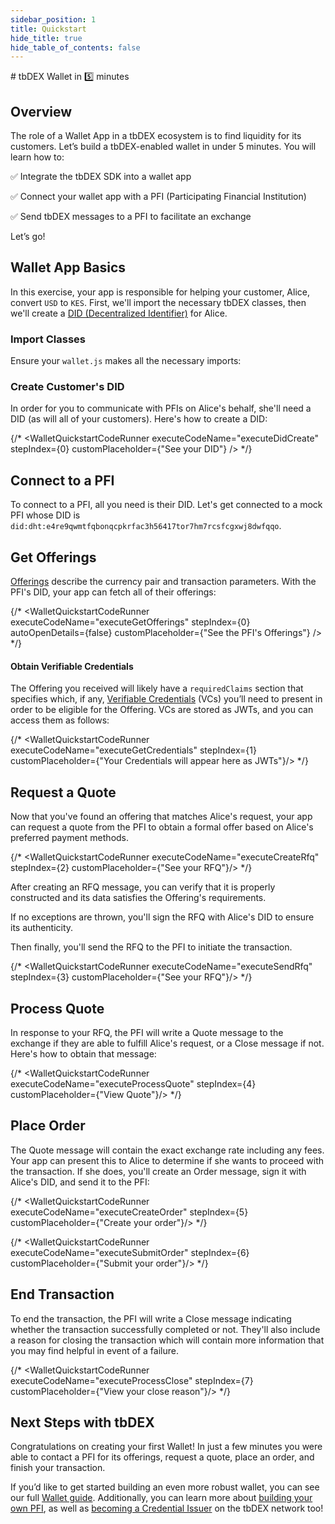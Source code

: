 ```yaml
---
sidebar_position: 1
title: Quickstart
hide_title: true
hide_table_of_contents: false
---
```



<QuickstartExecutionProvider>
# tbDEX Wallet in 5️⃣ minutes

## Overview

The role of a Wallet App in a tbDEX ecosystem is to find liquidity for its customers. Let’s build a tbDEX-enabled wallet in under 5 minutes. You will learn how to:

✅  Integrate the tbDEX SDK into a wallet app

✅  Connect your wallet app with a PFI (Participating Financial Institution)

✅  Send tbDEX messages to a PFI to facilitate an exchange



Let’s go!


## Wallet App Basics

In this exercise, your app is responsible for helping your customer, Alice, convert `USD` to `KES`. First, we'll import the necessary tbDEX classes, then we'll create a [DID (Decentralized Identifier)](/docs/web5/learn/decentralized-identifiers) for Alice.


### Import Classes

Ensure your `wallet.js` makes all the necessary imports:

<CodeSnippet snippetName="walletQuickstartImports" />

### Create Customer's DID

In order for you to communicate with PFIs on Alice's behalf, she'll need a DID (as will all of your customers). Here's how to create a DID:

<CodeSnippet snippetName="walletQuickstartDidCreate" />

{/* <WalletQuickstartCodeRunner executeCodeName="executeDidCreate" stepIndex={0} customPlaceholder={"See your DID"} /> */}


## Connect to a PFI

To connect to a PFI, all you need is their DID. Let's get connected to a mock PFI whose DID is `did:dht:e4re9qwmtfqbonqcpkrfac3h56417tor7hm7rcsfcgxwj8dwfqqo`.



## Get Offerings

[Offerings](https://developer.tbd.website/docs/tbdex/message-types#offerings) describe the currency pair and transaction parameters. With the PFI's DID, your app can fetch all of their offerings:

<CodeSnippet snippetName="walletQuickstartGetOfferings" />

{/* <WalletQuickstartCodeRunner executeCodeName="executeGetOfferings" stepIndex={0} autoOpenDetails={false} customPlaceholder={"See the PFI's Offerings"} /> */}


#### Obtain Verifiable Credentials

The Offering you received will likely have a `requiredClaims` section that specifies which, if any, [Verifiable Credentials](https://developer.tbd.website/docs/web5/learn/verifiable-credentials) (VCs) you’ll need to present in order to be eligible for the Offering. VCs are stored as JWTs, and you can access them as follows:


<CodeSnippet snippetName="walletQuickstartSelectCredentials" />

{/* <WalletQuickstartCodeRunner executeCodeName="executeGetCredentials" stepIndex={1} customPlaceholder={"Your Credentials will appear here as JWTs"}/> */}


## Request a Quote

Now that you've found an offering that matches Alice's request, your app can request a quote from the PFI to obtain a formal offer based on Alice's preferred payment methods.

<CodeSnippet snippetName="walletQuickstartCreateRfq" />

{/* <WalletQuickstartCodeRunner executeCodeName="executeCreateRfq" stepIndex={2} customPlaceholder={"See your RFQ"}/> */}

After creating an RFQ message, you can verify that it is properly constructed and its data satisfies the Offering's requirements.

If no exceptions are thrown, you'll sign the RFQ with Alice's DID to ensure its authenticity.

Then finally, you'll send the RFQ to the PFI to initiate the transaction.

<CodeSnippet snippetName="walletQuickstartSendRfq" />

{/* <WalletQuickstartCodeRunner executeCodeName="executeSendRfq" stepIndex={3} customPlaceholder={"See your RFQ"}/> */}


## Process Quote

In response to your RFQ, the PFI will write a Quote message to the exchange if they are able to fulfill Alice's request, or a Close message if not. Here's how to obtain that message:

<CodeSnippet snippetName="walletQuickstartProcessQuote" />

{/* <WalletQuickstartCodeRunner executeCodeName="executeProcessQuote" stepIndex={4} customPlaceholder={"View Quote"}/>  */}



## Place Order

The Quote message will contain the exact exchange rate including any fees. Your app can present this to Alice to determine if she wants to proceed with the transaction. If she does, you'll create an Order message, sign it with Alice's DID, and send it to the PFI:

<CodeSnippet snippetName="walletQuickstartCreateOrder" />

{/* <WalletQuickstartCodeRunner executeCodeName="executeCreateOrder" stepIndex={5} customPlaceholder={"Create your order"}/>  */}


<CodeSnippet snippetName="walletQuickstartSubmitOrder" />

{/* <WalletQuickstartCodeRunner executeCodeName="executeSubmitOrder" stepIndex={6} customPlaceholder={"Submit your order"}/>  */}

## End Transaction

To end the transaction, the PFI will write a Close message indicating whether the transaction successfully completed or not. They'll also include a reason for closing the transaction which will contain more information that you may find helpful in event of a failure.

<CodeSnippet snippetName="walletQuickstartProcessClose" />

{/* <WalletQuickstartCodeRunner executeCodeName="executeProcessClose" stepIndex={7} customPlaceholder={"View your close reason"}/>  */}

## Next Steps with tbDEX

Congratulations on creating your first Wallet! In just a few minutes you were able to contact a PFI for its offerings, request a quote, place an order, and finish your transaction.

If you’d like to get started building an even more robust wallet, you can see our full [Wallet guide](https://developer.tbd.website/docs/tbdex/wallet/overview). Additionally, you can learn more about [building your own PFI](https://developer.tbd.website/docs/tbdex/pfi/overview), as well as [becoming a Credential Issuer](https://developer.tbd.website/docs/tbdex/issuer/overview) on the tbDEX network too!

</QuickstartExecutionProvider>

